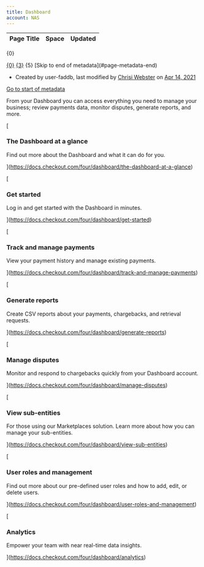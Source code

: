 ```yaml
---
title: Dashboard
account: NAS
---
```


<table class="aui"> <thead> <tr class="header"> <th class="search-result-title">Page Title</th> <th class="search-result-space">Space</th> <th class="search-result-date">Updated</th> </tr> </thead> </table> <p class="search-result-count">{0}</p> <tr class="search-result"> <td class="search-result-title"><a href="{1}" class="content-type-{2}"><span>{0}</span></a></td> <td class="search-result-space"><a class="space" href="/display/{4}/" title="{3}">{3}</a></td> <td class="search-result-date"><span class="date" title="{6}">{5}</span></td> </tr> [Skip to end of metadata](#page-metadata-end)

*   Created by user-faddb, last modified by [Chrisi Webster](    /display/~chrisiwebster
    ) on [Apr 14, 2021](/pages/diffpagesbyversion.action?pageId=8487986&selectedPageVersions=13&selectedPageVersions=14 "Show changes")

[Go to start of metadata](#page-metadata-start)

From your Dashboard you can access everything you need to manage your business; review payments data, monitor disputes, generate reports, and more.

[

### The Dashboard at a glance

Find out more about the Dashboard and what it can do for you.



](https://docs.checkout.com/four/dashboard/the-dashboard-at-a-glance)

[

### Get started

Log in and get started with the Dashboard in minutes.



](https://docs.checkout.com/four/dashboard/get-started)

[

### Track and manage payments

View your payment history and manage existing payments.



](https://docs.checkout.com/four/dashboard/track-and-manage-payments)

[

### Generate reports

Create CSV reports about your payments, chargebacks, and retrieval requests.



](https://docs.checkout.com/four/dashboard/generate-reports)

[

### Manage disputes

Monitor and respond to chargebacks quickly from your Dashboard account.



](https://docs.checkout.com/four/dashboard/manage-disputes)

[

### View sub-entities

For those using our Marketplaces solution. Learn more about how you can manage your sub-entities.



](https://docs.checkout.com/four/dashboard/view-sub-entities)

[

### User roles and management

Find out more about our pre-defined user roles and how to add, edit, or delete users.



](https://docs.checkout.com/four/dashboard/user-roles-and-management)

[

### Analytics

Empower your team with near real-time data insights.



](https://docs.checkout.com/four/dashboard/analytics)
